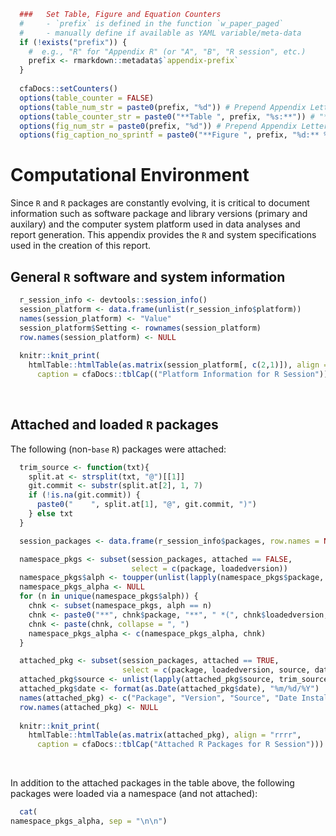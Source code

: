 
```r
  ###   Set Table, Figure and Equation Counters
  #     - `prefix` is defined in the function `w_paper_paged`
  #     - manually define if available as YAML variable/meta-data
  if (!exists("prefix")) {
    #  e.g., "R" for "Appendix R" (or "A", "B", "R session", etc.)
    prefix <- rmarkdown::metadata$`appendix-prefix`
  }
  
  cfaDocs::setCounters()
  options(table_counter = FALSE)
  options(table_num_str = paste0(prefix, "%d")) # Prepend Appendix Letter when using tblNum()
  options(table_counter_str = paste0("**Table ", prefix, "%s:**")) # "**Table R%s:**"
  options(fig_num_str = paste0(prefix, "%d")) # Prepend Appendix Letter when using figNum()
  options(fig_caption_no_sprintf = paste0("**Figure ", prefix, "%d:** %s")) # "**Figure R%d:** %s"
```

# Computational Environment

Since `R` and `R` packages are constantly evolving, it is critical to document
information such as software package and library versions (primary and auxilary)
and the  computer system platform used in data analyses and report generation.
This appendix provides the `R` and system specifications used in the creation
of this report.

##  General `R` software and system information

```r
  r_session_info <- devtools::session_info()
  session_platform <- data.frame(unlist(r_session_info$platform))
  names(session_platform) <- "Value"
  session_platform$Setting <- rownames(session_platform)
  row.names(session_platform) <- NULL
  
  knitr::knit_print(
    htmlTable::htmlTable(as.matrix(session_platform[, c(2,1)]), align = "rr",
      caption = cfaDocs::tblCap(("Platform Information for R Session"))))
```

<br/>

##  Attached and loaded `R` packages

The following (non-`base` `R`) packages were attached:

```r
  trim_source <- function(txt){
    split.at <- strsplit(txt, "@")[[1]]
    git.commit <- substr(split.at[2], 1, 7)
    if (!is.na(git.commit)) {
      paste0("    ", split.at[1], "@", git.commit, ")")
    } else txt
  }

  session_packages <- data.frame(r_session_info$packages, row.names = NULL)

  namespace_pkgs <- subset(session_packages, attached == FALSE, 
                           select = c(package, loadedversion))
  namespace_pkgs$alph <- toupper(unlist(lapply(namespace_pkgs$package, substr, 1, 1)))
  namespace_pkgs_alpha <- NULL
  for (n in unique(namespace_pkgs$alph)) {
    chnk <- subset(namespace_pkgs, alph == n)
    chnk <- paste0("**", chnk$package, "**", " *(", chnk$loadedversion, ")*")
    chnk <- paste(chnk, collapse = ", ")
    namespace_pkgs_alpha <- c(namespace_pkgs_alpha, chnk)
  }

  attached_pkg <- subset(session_packages, attached == TRUE, 
                         select = c(package, loadedversion, source, date))
  attached_pkg$source <- unlist(lapply(attached_pkg$source, trim_source))
  attached_pkg$date <- format(as.Date(attached_pkg$date), "%m/%d/%Y")
  names(attached_pkg) <- c("Package", "Version", "Source", "Date Installed")
  row.names(attached_pkg) <- NULL
  
  knitr::knit_print(
    htmlTable::htmlTable(as.matrix(attached_pkg), align = "rrrr",
      caption = cfaDocs::tblCap("Attached R Packages for R Session")))
```

<br/>

In addition to the attached packages in the table above, the following
packages were loaded via a namespace (and not attached):

```r
  cat(
namespace_pkgs_alpha, sep = "\n\n")
```
